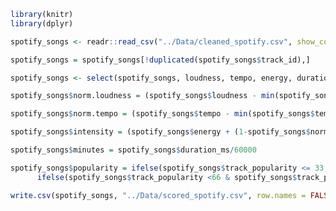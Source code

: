 ```r
library(knitr)
library(dplyr)

spotify_songs <- readr::read_csv("../Data/cleaned_spotify.csv", show_col_types = FALSE)

spotify_songs = spotify_songs[!duplicated(spotify_songs$track_id),]

spotify_songs <- select(spotify_songs, loudness, tempo, energy, duration_ms, track_popularity)

spotify_songs$norm.loudness = (spotify_songs$loudness - min(spotify_songs$loudness)) / (max(spotify_songs$loudness) - min(spotify_songs$loudness))

spotify_songs$norm.tempo = (spotify_songs$tempo - min(spotify_songs$tempo)) / (max(spotify_songs$tempo) - min(spotify_songs$tempo))

spotify_songs$intensity = (spotify_songs$energy + (1-spotify_songs$norm.loudness) + spotify_songs$norm.tempo)/3

spotify_songs$minutes = spotify_songs$duration_ms/60000

spotify_songs$popularity = ifelse(spotify_songs$track_popularity <= 33, 1,
      ifelse(spotify_songs$track_popularity <66 & spotify_songs$track_popularity>33, 2, ifelse(spotify_songs$track_popularity >= 66, 3, NA)))

write.csv(spotify_songs, "../Data/scored_spotify.csv", row.names = FALSE)
```
